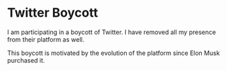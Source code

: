 # Twitter Boycott

I am participating in a boycott of Twitter. I have removed all my presence from their platform as well.

This boycott is motivated by the evolution of the platform since Elon Musk purchased it.

<br/>
<br/>
